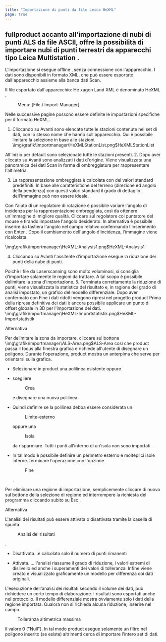 ```yaml
---
title: "Importazione di punti da file Leica HeXML"
page: true
---
```

##  <Placeholder>fullproduct</Placeholder> accanto all&#39;importazione di nubi di punti  <Italic> ALS </Italic>  da file ASCII, offre la possibilit&#224; di importare nubi di punti terrestri da apparecchi tipo  <Italic> Leica Multistation </Italic> .

L&#39;importazione si esegue  <Italic> offline </Italic> , senza connessione con l&#39;apparecchio. I dati sono disponibili in formato XML, che pu&#242; essere esportato dall&#39;apparecchio assieme alla banca dati Scan.

Il file esportato dall&#39;apparecchio:  <Italic>  <Bold> He </Bold> xagon Land <Bold> XML </Bold>  </Italic>  &#232; denominato  <Italic> HeXML </Italic> .
 <Menu> Menu: [File / Import-Manager] </Menu> 

Nelle successive pagine possono essere definite le impostazioni specifiche per il formato HeXML.


1. Cliccando su <Border>Avanti</Border>  sono elencate tutte le stazioni contenute nel set di dati, con lo stesso nome che hanno sull&#39;apparecchio. Qui &#232; possibile limitare la selezione in base alle stazioni.<Image>\img\grafik\importmanager\HeXMLStationList.png$HeXMLStationList</Image>

<Success>
All&#39;inizio per default sono selezionate tutte le stazioni presenti.

</Success>
2. Dopo aver cliccato su <Border>Avanti</Border>  sono analizzati i dati d&#39;origine. Viene visualizzata una panoramica dei dati Scan in forma di ombreggiatura per rappresentare l&#39;altimetria.

3. La rappresentazione ombreggiata &#232; calcolata con dei valori standard predefiniti. In base alle caratteristiche del terreno (direzione ed angolo della pendenza) con questi valori standard il grado di dettaglio dell&#39;immagine pu&#242; non essere ideale.


<Success>
Con l&#39;aiuto di un regolatore di rotazione &#232; possibile variare l&#39;angolo di incidenza per la rappresentazione ombreggiata, cos&#236; da ottenere un&#39;immagine di migliore qualit&#224;. Cliccare sul regolatore col puntatore del mouse e tirando impostare l&#39;angolo desiderato. In alternativa &#232; possibile inserire da tastiera l&#39;angolo nel campo relativo confermando l&#39;inserimento con 
 <Border>Enter</Border> . Dopo il cambiamento dell&#39;angolo d&#39;incidenza, l&#39;immagine viene ricalcolata.

</Success><Image>\img\grafik\importmanager\HeXML-Analysis1.png$HeXML-Analysis1</Image>

4. Cliccando su <Border>Avanti</Border>  l&#39;assitente d&#39;importazione esegue la riduzione dei punti della nube di punti.


<Success>
Poich&#232; i file da Laserscanning sono molto voluminosi, si consiglia d&#39;importare solamente le regioni da trattare. A tal scopo &#232; possibile delimitare la zona d&#39;importazione.

</Success>
5. Terminata correttamente la riduzione di punti, viene visualizzata la statistica del risultato e, in ragione del grado di analisi impostato, un grafico del modello differenziale. Dopo aver confermato con <Border>Fine</Border>  i dati ridotti vengono ripresi nel progetto <Placeholder>product</Placeholder>  Prima della ripresa definitiva dei dati &#232; ancora possibile applicare un punto di offset globale in 3D per l&#39;importazione dei dati.<Image>\img\grafik\importmanager\HeXML-Importstatistik.png$HeXML-Importstatistik</Image>


Alternativa

Per delimitare la zona da importare, cliccare sul bottone<Image>\img\grafik\importmanager\ALS-Area.png$ALS-Area</Image> cos&#236; che  <Placeholder>product</Placeholder> passa il focus alla finestra grafica e richiede all&#39;utente di disegnare un poligono. Durante l&#39;operazione,  <Placeholder>product</Placeholder> mostra un anterpima che serve per orientarsi sulla grafica.


- Selezionare in <Placeholder>product</Placeholder> una polilinea esistente oppure 

- scegliere <Menu>Crea</Menu>  e disegnare una nuova polilinea.

- Quindi definire se la polilinea debba essere considerata un <Menu>Limite-esterno</Menu>  oppure una <Menu>Isola</Menu>  da risparmiare. Tutti i punti all&#39;interno di un&#39;isola non sono importati. 

- In tal modo &#232; possibile definire un perimetro esterno e molteplici isole interne. terminare l&#39;operazione con l&#39;opzione <Menu>Fine</Menu> . 



<Success>
Per eliminare una regione di importazione, semplicemente cliccare di nuovo sul bottone della selezione di regione ed interrompere la richiesta del programma cliccando subito su  <Border>Esc</Border> .
</Success>


Alternativa


L&#39;analisi dei risultati pu&#242; essere attivata o disattivata tramite la casella di spunta  <Menu>Analisi dei risultati</Menu> .

- Disattivata...&#232; calcolato solo il numero di punti rimanenti

- Attivata......l&#39;analisi riassume il grado di riduzione, i valori estremi di dislivello ed anche i superamenti dei valori di tolleranza. Infine viene creato e visualizzato graficamente un modello per differenza coi dati originali.



<Success>
L&#39;esecuzione dell&#39;analisi dei risultati secondo il volume dei dati, pu&#242; richiedere un certo tempo di elaborazione. I risultati sono esportati anche nel protocollo.
</Success>
<Success>
Il modello differenziale mostra ovviamente solo i dati della regione importata.
</Success>
<Success>
Qualora non si richieda alcuna riduzione, inserire nel campo  <Menu>Tolleranza altimetrica massima</Menu>  il valore 0 (&quot;Null&quot;).
In tal modo  <Placeholder>product</Placeholder> esegue solamente un filtro nel poligono inserito (se esiste) altrimenti cerca di importare l&#39;intero set di dati.
</Success>

